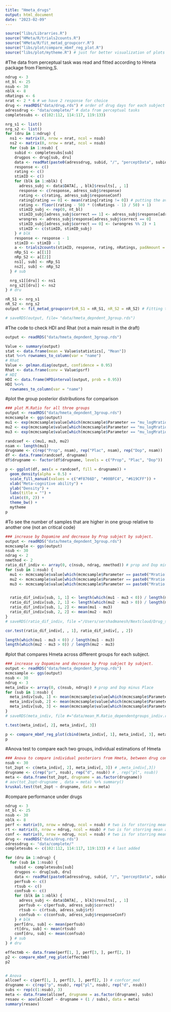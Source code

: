 ```yaml
---
title: "Hmeta_drugs"
output: html_document
date: "2023-02-09"
---
```


```r
source("libs/Librarries.R")
source("HMeta/R/trials2counts.R")
source("HMeta/R/fit_metad_groupcorr.R")
source("libs/plot/compare_mbmf_reg_plot.R")
source("libs/plot/mytheme.R") # just for better visualization of plots
```


#The data from perceptual task was read and fitted according to Hmeta package from Fleming,S.
```r
ndrug <- 3
nt_bl <- 25
nsub <- 30
nblk <- 8
nRatings <- 6
nrat <- 2 * 6 # we have 2 response for choice
drug <- readRDS("data/drug.rds") # order of drug days for each subject
adressdrug <- "data/complete/" # data from perceptual tasks
completesubs <- c(102:112, 114:117, 119:133)

nrg_s1 <- list()
nrg_s2 <- list()
for (dru in 1:ndrug) {
  ns1 <- matrix(0, nrow = nrat, ncol = nsub)
  ns2 <- matrix(0, nrow = nrat, ncol = nsub)
  for (sub in 1:nsub) {
    subid <- completesubs[sub]
    drugpos <- drug[sub, dru]
    data <- readMat(paste0(adressdrug, subid, "/", "perceptData", subid, "-", drugpos, ".mat"))
    response <- c()
    rating <- c()
    stimID <- c()
    for (blk in 1:nblk) {
      adress_subj <- data$DATA[, , blk]$results[, , 1]
      response <- c(response, adress_subj$response)
      rating <- c(rating, adress_subj$responseConf)
      rating[rating == 0] <- mean(rating[rating != 0]) # putting the average confidence for trials that there was no response.
      rating <- floor((rating - 50) * ((nRatings - 1) / 50) + 1)
      stimID_subj <- rep(0, nt_bl)
      stimID_subj[adress_subj$correct == 1] <- adress_subj$response[adress_subj$correct == 1]
      wrongres <- adress_subj$response[adress_subj$correct == 0]
      stimID_subj[adress_subj$correct == 0] <- (wrongres %% 2) + 1
      stimID <- c(stimID, stimID_subj)
    } # blk
    response <- response - 1
    stimID <- stimID - 1
    a <- trials2counts(stimID, response, rating, nRatings, padAmount = 0, padCells = 0) # preparing the vectors including frequency of each rate for each response.
    nRp_S1 <- a[[1]]
    nRp_S2 <- a[[2]]
    ns1[, sub] <- nRp_S1
    ns2[, sub] <- nRp_S2
  } # sub

  nrg_s1[[dru]] <- ns1
  nrg_s2[[dru]] <- ns2
} # dru

nR_S1 <- nrg_s1
nR_S2 <- nrg_s2
output <- fit_metad_groupcorr(nR_S1 = nR_S1, nR_S2 = nR_S2) # Fitting to Hmeta, for all three groups considering to correlation between three groups

# saveRDS(output, file= "data/hmeta_depndent_3group.rds")
```

#The code to check HDI and Rhat (not a main result in the draft)
```r
output <- readRDS("data/hmeta_depndent_3group.rds")

Value <- summary(output)
stat <- data.frame(mean = Value$statistics[, "Mean"])
stat %<>% rownames_to_column(var = "name")
# Rhat
Value <- gelman.diag(output, confidence = 0.95)
Rhat <- data.frame(conv = Value$psrf)
# HDI
HDI <- data.frame(HPDinterval(output, prob = 0.95))
HDI %<>%
  rownames_to_column(var = "name")
```

#plot the group posterior distributions for comparison
```r
### plot M.Ratio for all three groups
output <- readRDS("data/hmeta_depndent_3group.rds")
mcmcsample <- ggs(output)
mu1 <- exp(mcmcsample$value[which(mcmcsample$Parameter == "mu_logMratio[1]")])
mu2 <- exp(mcmcsample$value[which(mcmcsample$Parameter == "mu_logMratio[2]")])
mu3 <- exp(mcmcsample$value[which(mcmcsample$Parameter == "mu_logMratio[3]")])

randcoef <- c(mu1, mu3, mu2)
nsam <- length(mu1)
drugname <- c(rep("Prop", nsam), rep("Plac", nsam), rep("Dop", nsam))
df <- data.frame(randcoef, drugname)
df$drugname <- factor(df$drugname, levels = c("Prop", "Plac", "Dop"))

p <- ggplot(df, aes(x = randcoef, fill = drugname)) +
  geom_density(alpha = 0.5) +
  scale_fill_manual(values = c("#F8766D", "#00BFC4", "#619CFF")) +
  xlab("Meta-cognitive ability") +
  ylab("Density") +
  labs(title = "") +
  xlim(c(0, 2)) +
  theme_bw() +
  mytheme
p
```


#To see the number of samples that are higher in one group relative to another one (not an critical code)
```r
### increase by Dopamine and decrease by Prop subject by subject.
output <- readRDS("data/hmeta_depndent_3group.rds")
mcmcsample <- ggs(output)
nsub <- 30
ndrag <- 2
nmethod <- 2
ratio_dif_indiv <- array(0, c(nsub, ndrag, nmethod)) # prop and Dop minus Place
for (sub in 1:nsub) {
  mu1 <- mcmcsample$value[which(mcmcsample$Parameter == paste0("Mratio[", sub, ",1]"))]
  mu2 <- mcmcsample$value[which(mcmcsample$Parameter == paste0("Mratio[", sub, ",2]"))]
  mu3 <- mcmcsample$value[which(mcmcsample$Parameter == paste0("Mratio[", sub, ",3]"))]


  ratio_dif_indiv[sub, 1, 1] <- length(which(mu1 - mu3 < 0)) / length(mu1 - mu3)
  ratio_dif_indiv[sub, 2, 1] <- length(which(mu2 - mu3 > 0)) / length(mu2 - mu3)
  ratio_dif_indiv[sub, 1, 2] <- mean(mu1 - mu3)
  ratio_dif_indiv[sub, 2, 2] <- mean(mu2 - mu3)
}
# saveRDS(ratio_dif_indiv, file ="/Users/sershadmanesh/Nextcloud/Drug_study/Public/data/mu_deltaM.Ratio_dependentgroups_indiv.rds")

cor.test(ratio_dif_indiv[, , 1], ratio_dif_indiv[, , 2])

length(which(mu1 - mu3 < 0)) / length(mu1 - mu3)
length(which(mu2 - mu3 > 0)) / length(mu2 - mu3)
```


#plot that compares Hmeta across different groups for each subject.
```r
### increase vy Dopamine and decrease by Prop subject by subject.
output <- readRDS("data/hmeta_depndent_3group.rds")
mcmcsample <- ggs(output)
nsub <- 30
ndrug <- 3
meta_indiv <- array(0, c(nsub, ndrug)) # prop and Dop minus Place
for (sub in 1:nsub) {
  meta_indiv[sub, 1] <- mean(mcmcsample$value[which(mcmcsample$Parameter == paste0("Mratio[", sub, ",1]"))]) # prop
  meta_indiv[sub, 2] <- mean(mcmcsample$value[which(mcmcsample$Parameter == paste0("Mratio[", sub, ",2]"))]) # dop
  meta_indiv[sub, 3] <- mean(mcmcsample$value[which(mcmcsample$Parameter == paste0("Mratio[", sub, ",3]"))]) # plac
}
# saveRDS(meta_indiv, file #="data/mean_M.Ratio_dependentgroups_indiv.rds")

t.test(meta_indiv[, 2], meta_indiv[, 3])

p <- compare_mbmf_reg_plot(cbind(meta_indiv[, 1], meta_indiv[, 3], meta_indiv[, 2]))
p
```

#Anova test to compare each two groups, individual estimations of Hmeta
```r
### Anova to compare individual posteriors from Hmeta, between drug conditions
nsub <- 30
tot_2opt <- c(meta_indiv[, 2], meta_indiv[, 3]) # ,meta_indiv[,3])
drugname <- c(rep("pr", nsub), rep("d", nsub)) # , rep("pl", nsub))
meta <- data.frame(tot_2opt, drugname = as.factor(drugname))
# aov(tot_2opt~drugname , data = meta) %>% summary()
kruskal.test(tot_2opt ~ drugname, data = meta)
```


#compare performance under drugs
```r
ndrug <- 3
nt_bl <- 25
nsub <- 30
nblk <- 8
perf <- matrix(0, nrow = ndrug, ncol = nsub) # two is for storring mean and se
rt <- matrix(0, nrow = ndrug, ncol = nsub) # two is for storring mean and se
conf <- matrix(0, nrow = ndrug, ncol = nsub) # two is for storring mean and se
drug <- readRDS("data/drug.rds")
adressdrug <- "data/complete/"
completesubs <- c(102:112, 114:117, 119:133) # 4 last added

for (dru in 1:ndrug) {
  for (sub in 1:nsub) {
    subid <- completesubs[sub]
    drugpos <- drug[sub, dru]
    data <- readMat(paste0(adressdrug, subid, "/", "perceptData", subid, "-", drugpos, ".mat"))
    perfsub <- c()
    rtsub <- c()
    confsub <- c()
    for (blk in 1:nblk) {
      adress_subj <- data$DATA[, , blk]$results[, , 1]
      perfsub <- c(perfsub, adress_subj$correct)
      rtsub <- c(rtsub, adress_subj$rt)
      confsub <- c(confsub, adress_subj$responseConf)
    } # blk
    perf[dru, sub] <- mean(perfsub)
    rt[dru, sub] <- mean(rtsub)
    conf[dru, sub] <- mean(confsub)
  } # sub
} # dru

effectmb <- data.frame(perf[1, ], perf[3, ], perf[2, ])
p2 <- compare_mbmf_reg_plot(effectmb)
p2


# Anova
allcoef <- c(perf[1, ], perf[3, ], perf[2, ]) # confcor_med
drugname <- c(rep("p", nsub), rep("pl", nsub), rep("d", nsub))
subs <- rep(c(1:nsub), 3)
meta <- data.frame(allcoef, drugname = as.factor(drugname), subs)
resaov <- aov(allcoef ~ drugname + (1 / subs), data = meta)
summary(resaov)
```
